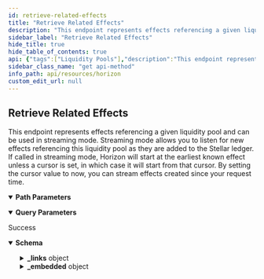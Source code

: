 ```yaml
---
id: retrieve-related-effects
title: "Retrieve Related Effects"
description: "This endpoint represents effects referencing a given liquidity pool and can be used in streaming mode. Streaming mode allows you to listen for new effects referencing this liquidity pool as they are added to the Stellar ledger. If called in streaming mode, Horizon will start at the earliest known effect unless a cursor is set, in which case it will start from that cursor. By setting the cursor value to now, you can stream effects created since your request time."
sidebar_label: "Retrieve Related Effects"
hide_title: true
hide_table_of_contents: true
api: {"tags":["Liquidity Pools"],"description":"This endpoint represents effects referencing a given liquidity pool and can be used in streaming mode. Streaming mode allows you to listen for new effects referencing this liquidity pool as they are added to the Stellar ledger. If called in streaming mode, Horizon will start at the earliest known effect unless a cursor is set, in which case it will start from that cursor. By setting the cursor value to now, you can stream effects created since your request time.","operationId":"RetrieveRelatedEffects","parameters":[{"name":"liquidity_pool_id","in":"path","required":true,"description":"A unique identifier for this liquidity pool."},{"name":"cursor","in":"query","required":false,"description":"A number that points to a specific location in a collection of responses and is pulled from the paging_token value of a record.","schema":{"type":"integer","example":6606617478959105}},{"name":"order","in":"query","required":false,"description":"A designation of the order in which records should appear. Options include asc (ascending) or desc (descending). If this argument isn’t set, it defaults to asc.","schema":{"type":"string","enum":["asc","desc"]}},{"name":"limit","in":"query","required":false,"description":"The maximum number of records returned. The limit can range from 1 to 200 - an upper limit that is hardcoded in Horizon for performance reasons. If this argument isn’t designated, it defaults to 10.","schema":{"type":"integer","example":10}}],"x-supports-streaming":true,"responses":{"200":{"description":"Success","content":{"application/json":{"schema":{"allOf":[{"type":"object","properties":{"_links":{"type":"object","properties":{"self":{"type":"object","properties":{"href":{"type":"string","format":"link"},"templated":{"type":"boolean"}},"required":["href"]},"next":{"type":"object","properties":{"href":{"type":"string","format":"link"},"templated":{"type":"boolean"}},"required":["href"]},"prev":{"type":"object","properties":{"href":{"type":"string","format":"link"},"templated":{"type":"boolean"}},"required":["href"]}}}}},{"type":"object","properties":{"_embedded":{"type":"object","properties":{"records":{"type":"array","items":{"type":"object","properties":{"_links":{"type":"object","properties":{"operation":{"type":"object","properties":{"href":{"type":"string","format":"link"},"templated":{"type":"boolean"}},"required":["href"]},"succeeds":{"type":"object","properties":{"href":{"type":"string","format":"link"},"templated":{"type":"boolean"}},"required":["href"]},"precedes":{"type":"object","properties":{"href":{"type":"string","format":"link"},"templated":{"type":"boolean"}},"required":["href"]}}},"id":{"type":"string"},"paging_token":{"type":"string"},"account":{"type":"string","pattern":"G[A-Z0-9]{55}"},"type":{"type":"string","enum":["Account Created","Account Removed","Account Credited","Account Debited","Account Thresholds Updated","Account Home Domain Updated","Account Flags Updated","Account Inflation Destination Updated","Signer Created","Signer Removed","Signer Updated","Trustline Created","Trustline Removed","Trustline Updated","Trustline Authorized","Trustline Deauthorized","Offer Created","Offer Removed","Offer Updated","Trade","Data Created","Data Removed","Data Updated","Claimable Balance Created","Claimable Balance Claimant Created","Claimable Balance Claimed","Account Sponsorship Created","Account Sponsorship Updated","Account Sponsorship Removed","Trustline Sponsorship Created","Trustline Sponsorship Updated","Trustline Sponsorship Removed","Account Data Sponsorship Created","Account Data Sponsorship Updated","Account Data Sponsorship Removed","Claimable Balance Sponsorship Created","Claimable Balance Sponsorship Updated","Claimable Balance Sponsorship Removed","Account Signer Sponsorship Created","Account Signer Sponsorship Updated","Account Signer Sponsorship Removed","Liquidity Pool Created","Liquidity Pool Removed","Liquidity Pool Revoked","Liquidity Pool Deposited","Liquidity Pool Withdraw","Liquidity Pool Trade","Sequence Bumped"]},"type_i":{"type":"number","example":1},"created_at":{"type":"string"}}}}},"required":["id","paging_token","account","type","type_i","created_at"]}}}]},"examples":{"RetrieveRelatedEffects":{"value":{"_links":{"self":{"href":"https://horizon.stellar.org/liquidity_pools/67260c4c1807b262ff851b0a3fe141194936bb0215b2f77447f1df11998eabb9/effects?cursor=&order=asc"},"next":{"href":"https://horizon.stellar.org/liquidity_pools/67260c4c1807b262ff851b0a3fe141194936bb0215b2f77447f1df11998eabb9/effects?cursor=120192370561220608&order=asc"},"prev":{"href":"https://horizon.stellar.org/liquidity_pools/67260c4c1807b262ff851b0a3fe141194936bb0215b2f77447f1df11998eabb9/effects?cursor=120192344791343104&order=desc"}},"_embedded":{"records":[{"_links":{"operation":{"href":"https://horizon.stellar.org/operations/3849085266190337"},"succeeds":{"href":"https://horizon.stellar.org/effects?order=desc&cursor=3849085266190337-1"},"precedes":{"href":"https://horizon.stellar.org/effects?order=asc&cursor=3849085266190337-1"}},"id":"0000000012884905986-0000000001","paging_token":"12884905986-2","account":"GAAZI4TCR3TY5OJHCTJC2A4QSY6CJWJH5IAJTGKIN2ER7LBNVKOCCWN7","type":"liquidity_pool_deposited","type_i":81,"created_at":"2021-11-18T03:15:54Z","liquidity_pool":{"id":"67260c4c1807b262ff851b0a3fe141194936bb0215b2f77447f1df11998eabb9","fee_bp":30,"type":"constant_product","total_trustlines":"300","total_shares":"5000","reserves":[{"amount":"1000.0000005","asset":"EURT:GAP5LETOV6YIE62YAM56STDANPRDO7ZFDBGSNHJQIYGGKSMOZAHOOS2S"},{"amount":"2000.0000000","asset":"PHP:GBUQWP3BOUZX34TOND2QV7QQ7K7VJTG6VSE7WMLBTMDJLLAW7YKGU6EP"}]},"reserves_deposited":[{"asset":"EURT:GAP5LETOV6YIE62YAM56STDANPRDO7ZFDBGSNHJQIYGGKSMOZAHOOS2S","amount":"2378.0000005"},{"asset":"PHP:GBUQWP3BOUZX34TOND2QV7QQ7K7VJTG6VSE7WMLBTMDJLLAW7YKGU6EP","amount":"983.0000005"}],"shares_received":"1000"},{"id":"0000000012884905986-0000000002","paging_token":"12884905986-2","account":"GAAZI4TCR3TY5OJHCTJC2A4QSY6CJWJH5IAJTGKIN2ER7LBNVKOCCWN7","type":"liquidity_pool_withdrew","type_i":82,"created_at":"2021-11-18T03:15:54Z","liquidity_pool":{"id":"67260c4c1807b262ff851b0a3fe141194936bb0215b2f77447f1df11998eabb9","fee_bp":30,"type":"constant_product","total_trustlines":"299","total_shares":"4000","reserves":[{"amount":"7.0000005","asset":"EURT:GAP5LETOV6YIE62YAM56STDANPRDO7ZFDBGSNHJQIYGGKSMOZAHOOS2S"},{"amount":"1.0000000","asset":"PHP:GBUQWP3BOUZX34TOND2QV7QQ7K7VJTG6VSE7WMLBTMDJLLAW7YKGU6EP"}]},"reserves_received":[{"asset":"EURT:GAP5LETOV6YIE62YAM56STDANPRDO7ZFDBGSNHJQIYGGKSMOZAHOOS2S","amount":"2478.0000005"},{"asset":"PHP:GBUQWP3BOUZX34TOND2QV7QQ7K7VJTG6VSE7WMLBTMDJLLAW7YKGU6EP","amount":"993.0000005"}],"shares_redeemed":"1000"},{"id":"0000000012884905986-0000000003","paging_token":"12884905986-2","account":"GAAZI4TCR3TY5OJHCTJC2A4QSY6CJWJH5IAJTGKIN2ER7LBNVKOCCWN7","type":"liquidity_pool_trade","type_i":83,"created_at":"2021-11-18T03:15:54Z","liquidity_pool":{"id":"67260c4c1807b262ff851b0a3fe141194936bb0215b2f77447f1df11998eabb9","fee_bp":30,"type":"constant_product","total_trustlines":"300","total_shares":"5000","reserves":[{"amount":"1000.0000005","asset":"EURT:GAP5LETOV6YIE62YAM56STDANPRDO7ZFDBGSNHJQIYGGKSMOZAHOOS2S"},{"amount":"2000.0000000","asset":"PHP:GBUQWP3BOUZX34TOND2QV7QQ7K7VJTG6VSE7WMLBTMDJLLAW7YKGU6EP"}]},"sold":{"asset":"PHP:GBUQWP3BOUZX34TOND2QV7QQ7K7VJTG6VSE7WMLBTMDJLLAW7YKGU6EP","amount":"983.0000005"},"bought":{"asset":"EURT:GAP5LETOV6YIE62YAM56STDANPRDO7ZFDBGSNHJQIYGGKSMOZAHOOS2S","amount":"2378.0000005"}},{"id":"0000000012884905986-0000000004","paging_token":"12884905986-2","account":"GAAZI4TCR3TY5OJHCTJC2A4QSY6CJWJH5IAJTGKIN2ER7LBNVKOCCWN7","type":"liquidity_pool_created","type_i":84,"created_at":"2021-11-18T03:15:54Z","liquidity_pool":{"id":"67260c4c1807b262ff851b0a3fe141194936bb0215b2f77447f1df11998eabb9","fee_bp":30,"type":"constant_product","total_trustlines":"1","total_shares":"0","reserves":[{"amount":"0","asset":"EURT:GAP5LETOV6YIE62YAM56STDANPRDO7ZFDBGSNHJQIYGGKSMOZAHOOS2S"},{"amount":"0","asset":"PHP:GBUQWP3BOUZX34TOND2QV7QQ7K7VJTG6VSE7WMLBTMDJLLAW7YKGU6EP"}]}},{"id":"0000000012884905986-0000000005","paging_token":"12884905986-2","account":"GAAZI4TCR3TY5OJHCTJC2A4QSY6CJWJH5IAJTGKIN2ER7LBNVKOCCWN7","type":"liquidity_pool_removed","type_i":85,"created_at":"2021-11-18T03:15:54Z","liquidity_pool_id":"67260c4c1807b262ff851b0a3fe141194936bb0215b2f77447f1df11998eabb9"},{"id":"0000000012884905986-0000000006","paging_token":"12884905986-2","account":"GAAZI4TCR3TY5OJHCTJC2A4QSY6CJWJH5IAJTGKIN2ER7LBNVKOCCWN7","type":"liquidity_pool_revoked","type_i":86,"created_at":"2021-11-18T03:15:54Z","liquidity_pool":{"id":"67260c4c1807b262ff851b0a3fe141194936bb0215b2f77447f1df11998eabb9","fee_bp":30,"type":"constant_product","total_trustlines":"299","total_shares":"4000","reserves":[{"amount":"7.0000005","asset":"EURT:GAP5LETOV6YIE62YAM56STDANPRDO7ZFDBGSNHJQIYGGKSMOZAHOOS2S"},{"amount":"1.0000000","asset":"PHP:GBUQWP3BOUZX34TOND2QV7QQ7K7VJTG6VSE7WMLBTMDJLLAW7YKGU6EP"}]},"reserves_revoked":[{"asset":"EURT:GAP5LETOV6YIE62YAM56STDANPRDO7ZFDBGSNHJQIYGGKSMOZAHOOS2S","amount":"2478.0000005","claimable_balance_id":"idcbd1234"},{"asset":"PHP:GBUQWP3BOUZX34TOND2QV7QQ7K7VJTG6VSE7WMLBTMDJLLAW7YKGU6EP","amount":"993.0000005","claimable_balance_id":"cbid1235"}],"shares_revoked":"1000"},{"id":"0000000012884905986-0000000007","paging_token":"157639717969326081-1","account":"GBBWI7TEVQBPEUXKYNGI3GBAH7EHFEREONKK3UK56ZSLJIDIYHQJCVSG","type":"trustline_created","type_i":20,"created_at":"2021-08-04T20:01:24Z","asset_type":"liquidity_pool_shares","liquidity_pool_id":"67260c4c1807b262ff851b0a3fe141194936bb0215b2f77447f1df11998eabb9","limit":"1000"},{"id":"0000000012884905986-0000000008","paging_token":"157639717969326081-1","account":"GBBWI7TEVQBPEUXKYNGI3GBAH7EHFEREONKK3UK56ZSLJIDIYHQJCVSG","type":"trustline_updated","type_i":22,"created_at":"2021-08-04T20:01:24Z","asset_type":"liquidity_pool_shares","liquidity_pool_id":"67260c4c1807b262ff851b0a3fe141194936bb0215b2f77447f1df11998eabb9","limit":"2000"},{"id":"0000000012884905986-0000000009","paging_token":"157639717969326081-1","account":"GBBWI7TEVQBPEUXKYNGI3GBAH7EHFEREONKK3UK56ZSLJIDIYHQJCVSG","type":"trustline_removed","type_i":21,"created_at":"2021-08-04T20:01:24Z","asset_type":"liquidity_pool_shares","liquidity_pool_id":"67260c4c1807b262ff851b0a3fe141194936bb0215b2f77447f1df11998eabb9","limit":"0.0000000"}]}}}}}}}},"method":"get","path":"/liquidity_pools/{liquidity_pool_id}/effects","servers":[{"url":"https://horizon.stellar.org","description":"The main network"},{"url":"https://horizon-testnet.stellar.org","description":"The test network"}],"info":{"title":"Horizon","version":"0.0.1"},"postman":{"name":"Retrieve Related Effects","description":{"content":"This endpoint represents effects referencing a given liquidity pool and can be used in streaming mode. Streaming mode allows you to listen for new effects referencing this liquidity pool as they are added to the Stellar ledger. If called in streaming mode, Horizon will start at the earliest known effect unless a cursor is set, in which case it will start from that cursor. By setting the cursor value to now, you can stream effects created since your request time.","type":"text/plain"},"url":{"path":["liquidity_pools",":liquidity_pool_id","effects"],"host":["{{baseUrl}}"],"query":[{"disabled":false,"description":{"content":"A number that points to a specific location in a collection of responses and is pulled from the paging_token value of a record.","type":"text/plain"},"key":"cursor","value":""},{"disabled":false,"description":{"content":"A designation of the order in which records should appear. Options include asc (ascending) or desc (descending). If this argument isn’t set, it defaults to asc.","type":"text/plain"},"key":"order","value":""},{"disabled":false,"description":{"content":"The maximum number of records returned. The limit can range from 1 to 200 - an upper limit that is hardcoded in Horizon for performance reasons. If this argument isn’t designated, it defaults to 10.","type":"text/plain"},"key":"limit","value":""}],"variable":[{"disabled":false,"description":{"content":"(Required) A unique identifier for this liquidity pool.","type":"text/plain"},"type":"any","value":"","key":"liquidity_pool_id"}]},"header":[{"key":"Accept","value":"application/json"}],"method":"GET"}}
sidebar_class_name: "get api-method"
info_path: api/resources/horizon
custom_edit_url: null
---
```



## Retrieve Related Effects



This endpoint represents effects referencing a given liquidity pool and can be used in streaming mode. Streaming mode allows you to listen for new effects referencing this liquidity pool as they are added to the Stellar ledger. If called in streaming mode, Horizon will start at the earliest known effect unless a cursor is set, in which case it will start from that cursor. By setting the cursor value to now, you can stream effects created since your request time.

<details style={{"marginBottom":"1rem"}} data-collapsed={false} open={true}><summary style={{}}><strong>Path Parameters</strong></summary><div><ul><ParamsItem className={"paramsItem"} param={{"name":"liquidity_pool_id","in":"path","required":true,"description":"A unique identifier for this liquidity pool."}}></ParamsItem></ul></div></details><details style={{"marginBottom":"1rem"}} data-collapsed={false} open={true}><summary style={{}}><strong>Query Parameters</strong></summary><div><ul><ParamsItem className={"paramsItem"} param={{"name":"cursor","in":"query","required":false,"description":"A number that points to a specific location in a collection of responses and is pulled from the paging_token value of a record.","schema":{"type":"integer","example":6606617478959105}}}></ParamsItem><ParamsItem className={"paramsItem"} param={{"name":"order","in":"query","required":false,"description":"A designation of the order in which records should appear. Options include asc (ascending) or desc (descending). If this argument isn’t set, it defaults to asc.","schema":{"type":"string","enum":["asc","desc"]}}}></ParamsItem><ParamsItem className={"paramsItem"} param={{"name":"limit","in":"query","required":false,"description":"The maximum number of records returned. The limit can range from 1 to 200 - an upper limit that is hardcoded in Horizon for performance reasons. If this argument isn’t designated, it defaults to 10.","schema":{"type":"integer","example":10}}}></ParamsItem></ul></div></details><div><ApiTabs><TabItem label={"200"} value={"200"}><div>

Success

</div><div><MimeTabs schemaType={"response"}><TabItem label={"application/json"} value={"application/json"}><SchemaTabs><TabItem label={"Schema"} value={"Schema"}><details style={{}} data-collapsed={false} open={true}><summary style={{"textAlign":"left"}}><strong>Schema</strong></summary><div style={{"textAlign":"left","marginLeft":"1rem"}}></div><ul style={{"marginLeft":"1rem"}}><SchemaItem collapsible={true} className={"schemaItem"}><details style={{}}><summary style={{}}><strong>_links</strong><span style={{"opacity":"0.6"}}> object</span></summary><div style={{"marginLeft":"1rem"}}><SchemaItem collapsible={true} className={"schemaItem"}><details style={{}}><summary style={{}}><strong>self</strong><span style={{"opacity":"0.6"}}> object</span></summary><div style={{"marginLeft":"1rem"}}><SchemaItem collapsible={false} name={"href"} required={false} deprecated={undefined} schemaDescription={undefined} schemaName={"link"} qualifierMessage={undefined} defaultValue={undefined}></SchemaItem><SchemaItem collapsible={false} name={"templated"} required={false} deprecated={undefined} schemaDescription={undefined} schemaName={"boolean"} qualifierMessage={undefined} defaultValue={undefined}></SchemaItem></div></details></SchemaItem><SchemaItem collapsible={true} className={"schemaItem"}><details style={{}}><summary style={{}}><strong>next</strong><span style={{"opacity":"0.6"}}> object</span></summary><div style={{"marginLeft":"1rem"}}><SchemaItem collapsible={false} name={"href"} required={false} deprecated={undefined} schemaDescription={undefined} schemaName={"link"} qualifierMessage={undefined} defaultValue={undefined}></SchemaItem><SchemaItem collapsible={false} name={"templated"} required={false} deprecated={undefined} schemaDescription={undefined} schemaName={"boolean"} qualifierMessage={undefined} defaultValue={undefined}></SchemaItem></div></details></SchemaItem><SchemaItem collapsible={true} className={"schemaItem"}><details style={{}}><summary style={{}}><strong>prev</strong><span style={{"opacity":"0.6"}}> object</span></summary><div style={{"marginLeft":"1rem"}}><SchemaItem collapsible={false} name={"href"} required={false} deprecated={undefined} schemaDescription={undefined} schemaName={"link"} qualifierMessage={undefined} defaultValue={undefined}></SchemaItem><SchemaItem collapsible={false} name={"templated"} required={false} deprecated={undefined} schemaDescription={undefined} schemaName={"boolean"} qualifierMessage={undefined} defaultValue={undefined}></SchemaItem></div></details></SchemaItem></div></details></SchemaItem><SchemaItem collapsible={true} className={"schemaItem"}><details style={{}}><summary style={{}}><strong>_embedded</strong><span style={{"opacity":"0.6"}}> object</span></summary><div style={{"marginLeft":"1rem"}}><SchemaItem collapsible={true} className={"schemaItem"}><details style={{}}><summary style={{}}><strong>records</strong><span style={{"opacity":"0.6"}}> object[]</span></summary><div style={{"marginLeft":"1rem"}}><SchemaItem collapsible={true} className={"schemaItem"}><details style={{}}><summary style={{}}><strong>_links</strong><span style={{"opacity":"0.6"}}> object</span></summary><div style={{"marginLeft":"1rem"}}><SchemaItem collapsible={true} className={"schemaItem"}><details style={{}}><summary style={{}}><strong>operation</strong><span style={{"opacity":"0.6"}}> object</span></summary><div style={{"marginLeft":"1rem"}}><SchemaItem collapsible={false} name={"href"} required={false} deprecated={undefined} schemaDescription={undefined} schemaName={"link"} qualifierMessage={undefined} defaultValue={undefined}></SchemaItem><SchemaItem collapsible={false} name={"templated"} required={false} deprecated={undefined} schemaDescription={undefined} schemaName={"boolean"} qualifierMessage={undefined} defaultValue={undefined}></SchemaItem></div></details></SchemaItem><SchemaItem collapsible={true} className={"schemaItem"}><details style={{}}><summary style={{}}><strong>succeeds</strong><span style={{"opacity":"0.6"}}> object</span></summary><div style={{"marginLeft":"1rem"}}><SchemaItem collapsible={false} name={"href"} required={false} deprecated={undefined} schemaDescription={undefined} schemaName={"link"} qualifierMessage={undefined} defaultValue={undefined}></SchemaItem><SchemaItem collapsible={false} name={"templated"} required={false} deprecated={undefined} schemaDescription={undefined} schemaName={"boolean"} qualifierMessage={undefined} defaultValue={undefined}></SchemaItem></div></details></SchemaItem><SchemaItem collapsible={true} className={"schemaItem"}><details style={{}}><summary style={{}}><strong>precedes</strong><span style={{"opacity":"0.6"}}> object</span></summary><div style={{"marginLeft":"1rem"}}><SchemaItem collapsible={false} name={"href"} required={false} deprecated={undefined} schemaDescription={undefined} schemaName={"link"} qualifierMessage={undefined} defaultValue={undefined}></SchemaItem><SchemaItem collapsible={false} name={"templated"} required={false} deprecated={undefined} schemaDescription={undefined} schemaName={"boolean"} qualifierMessage={undefined} defaultValue={undefined}></SchemaItem></div></details></SchemaItem></div></details></SchemaItem><SchemaItem collapsible={false} name={"id"} required={false} deprecated={undefined} schemaDescription={undefined} schemaName={"string"} qualifierMessage={undefined} defaultValue={undefined}></SchemaItem><SchemaItem collapsible={false} name={"paging_token"} required={false} deprecated={undefined} schemaDescription={undefined} schemaName={"string"} qualifierMessage={undefined} defaultValue={undefined}></SchemaItem><SchemaItem collapsible={false} name={"account"} required={false} deprecated={undefined} schemaDescription={undefined} schemaName={"string"} qualifierMessage={"**Possible values:** Value must match regular expression `G[A-Z0-9]{55}`"} defaultValue={undefined}></SchemaItem><SchemaItem collapsible={false} name={"type"} required={false} deprecated={undefined} schemaDescription={undefined} schemaName={"string"} qualifierMessage={"**Possible values:** [`Account Created`, `Account Removed`, `Account Credited`, `Account Debited`, `Account Thresholds Updated`, `Account Home Domain Updated`, `Account Flags Updated`, `Account Inflation Destination Updated`, `Signer Created`, `Signer Removed`, `Signer Updated`, `Trustline Created`, `Trustline Removed`, `Trustline Updated`, `Trustline Authorized`, `Trustline Deauthorized`, `Offer Created`, `Offer Removed`, `Offer Updated`, `Trade`, `Data Created`, `Data Removed`, `Data Updated`, `Claimable Balance Created`, `Claimable Balance Claimant Created`, `Claimable Balance Claimed`, `Account Sponsorship Created`, `Account Sponsorship Updated`, `Account Sponsorship Removed`, `Trustline Sponsorship Created`, `Trustline Sponsorship Updated`, `Trustline Sponsorship Removed`, `Account Data Sponsorship Created`, `Account Data Sponsorship Updated`, `Account Data Sponsorship Removed`, `Claimable Balance Sponsorship Created`, `Claimable Balance Sponsorship Updated`, `Claimable Balance Sponsorship Removed`, `Account Signer Sponsorship Created`, `Account Signer Sponsorship Updated`, `Account Signer Sponsorship Removed`, `Liquidity Pool Created`, `Liquidity Pool Removed`, `Liquidity Pool Revoked`, `Liquidity Pool Deposited`, `Liquidity Pool Withdraw`, `Liquidity Pool Trade`, `Sequence Bumped`]"} defaultValue={undefined}></SchemaItem><SchemaItem collapsible={false} name={"type_i"} required={false} deprecated={undefined} schemaDescription={undefined} schemaName={"number"} qualifierMessage={undefined} defaultValue={undefined}></SchemaItem><SchemaItem collapsible={false} name={"created_at"} required={false} deprecated={undefined} schemaDescription={undefined} schemaName={"string"} qualifierMessage={undefined} defaultValue={undefined}></SchemaItem></div></details></SchemaItem></div></details></SchemaItem></ul></details></TabItem><TabItem label={"Example (from schema)"} value={"Example (from schema)"}><ResponseSamples responseExample={"{\n  \"_links\": {\n    \"self\": {\n      \"href\": \"string\",\n      \"templated\": true\n    },\n    \"next\": {\n      \"href\": \"string\",\n      \"templated\": true\n    },\n    \"prev\": {\n      \"href\": \"string\",\n      \"templated\": true\n    }\n  },\n  \"_embedded\": {\n    \"records\": [\n      {\n        \"_links\": {\n          \"operation\": {\n            \"href\": \"string\",\n            \"templated\": true\n          },\n          \"succeeds\": {\n            \"href\": \"string\",\n            \"templated\": true\n          },\n          \"precedes\": {\n            \"href\": \"string\",\n            \"templated\": true\n          }\n        },\n        \"id\": \"string\",\n        \"paging_token\": \"string\",\n        \"account\": \"string\",\n        \"type\": \"Account Created\",\n        \"type_i\": 1,\n        \"created_at\": \"string\"\n      }\n    ]\n  }\n}"} language={"json"}></ResponseSamples></TabItem><TabItem label={" Retrieve Related Effects"} value={" Retrieve Related Effects"}><ResponseSamples responseExample={"{\n  \"_links\": {\n    \"self\": {\n      \"href\": \"https://horizon.stellar.org/liquidity_pools/67260c4c1807b262ff851b0a3fe141194936bb0215b2f77447f1df11998eabb9/effects?cursor=&order=asc\"\n    },\n    \"next\": {\n      \"href\": \"https://horizon.stellar.org/liquidity_pools/67260c4c1807b262ff851b0a3fe141194936bb0215b2f77447f1df11998eabb9/effects?cursor=120192370561220608&order=asc\"\n    },\n    \"prev\": {\n      \"href\": \"https://horizon.stellar.org/liquidity_pools/67260c4c1807b262ff851b0a3fe141194936bb0215b2f77447f1df11998eabb9/effects?cursor=120192344791343104&order=desc\"\n    }\n  },\n  \"_embedded\": {\n    \"records\": [\n      {\n        \"_links\": {\n          \"operation\": {\n            \"href\": \"https://horizon.stellar.org/operations/3849085266190337\"\n          },\n          \"succeeds\": {\n            \"href\": \"https://horizon.stellar.org/effects?order=desc&cursor=3849085266190337-1\"\n          },\n          \"precedes\": {\n            \"href\": \"https://horizon.stellar.org/effects?order=asc&cursor=3849085266190337-1\"\n          }\n        },\n        \"id\": \"0000000012884905986-0000000001\",\n        \"paging_token\": \"12884905986-2\",\n        \"account\": \"GAAZI4TCR3TY5OJHCTJC2A4QSY6CJWJH5IAJTGKIN2ER7LBNVKOCCWN7\",\n        \"type\": \"liquidity_pool_deposited\",\n        \"type_i\": 81,\n        \"created_at\": \"2021-11-18T03:15:54Z\",\n        \"liquidity_pool\": {\n          \"id\": \"67260c4c1807b262ff851b0a3fe141194936bb0215b2f77447f1df11998eabb9\",\n          \"fee_bp\": 30,\n          \"type\": \"constant_product\",\n          \"total_trustlines\": \"300\",\n          \"total_shares\": \"5000\",\n          \"reserves\": [\n            {\n              \"amount\": \"1000.0000005\",\n              \"asset\": \"EURT:GAP5LETOV6YIE62YAM56STDANPRDO7ZFDBGSNHJQIYGGKSMOZAHOOS2S\"\n            },\n            {\n              \"amount\": \"2000.0000000\",\n              \"asset\": \"PHP:GBUQWP3BOUZX34TOND2QV7QQ7K7VJTG6VSE7WMLBTMDJLLAW7YKGU6EP\"\n            }\n          ]\n        },\n        \"reserves_deposited\": [\n          {\n            \"asset\": \"EURT:GAP5LETOV6YIE62YAM56STDANPRDO7ZFDBGSNHJQIYGGKSMOZAHOOS2S\",\n            \"amount\": \"2378.0000005\"\n          },\n          {\n            \"asset\": \"PHP:GBUQWP3BOUZX34TOND2QV7QQ7K7VJTG6VSE7WMLBTMDJLLAW7YKGU6EP\",\n            \"amount\": \"983.0000005\"\n          }\n        ],\n        \"shares_received\": \"1000\"\n      },\n      {\n        \"id\": \"0000000012884905986-0000000002\",\n        \"paging_token\": \"12884905986-2\",\n        \"account\": \"GAAZI4TCR3TY5OJHCTJC2A4QSY6CJWJH5IAJTGKIN2ER7LBNVKOCCWN7\",\n        \"type\": \"liquidity_pool_withdrew\",\n        \"type_i\": 82,\n        \"created_at\": \"2021-11-18T03:15:54Z\",\n        \"liquidity_pool\": {\n          \"id\": \"67260c4c1807b262ff851b0a3fe141194936bb0215b2f77447f1df11998eabb9\",\n          \"fee_bp\": 30,\n          \"type\": \"constant_product\",\n          \"total_trustlines\": \"299\",\n          \"total_shares\": \"4000\",\n          \"reserves\": [\n            {\n              \"amount\": \"7.0000005\",\n              \"asset\": \"EURT:GAP5LETOV6YIE62YAM56STDANPRDO7ZFDBGSNHJQIYGGKSMOZAHOOS2S\"\n            },\n            {\n              \"amount\": \"1.0000000\",\n              \"asset\": \"PHP:GBUQWP3BOUZX34TOND2QV7QQ7K7VJTG6VSE7WMLBTMDJLLAW7YKGU6EP\"\n            }\n          ]\n        },\n        \"reserves_received\": [\n          {\n            \"asset\": \"EURT:GAP5LETOV6YIE62YAM56STDANPRDO7ZFDBGSNHJQIYGGKSMOZAHOOS2S\",\n            \"amount\": \"2478.0000005\"\n          },\n          {\n            \"asset\": \"PHP:GBUQWP3BOUZX34TOND2QV7QQ7K7VJTG6VSE7WMLBTMDJLLAW7YKGU6EP\",\n            \"amount\": \"993.0000005\"\n          }\n        ],\n        \"shares_redeemed\": \"1000\"\n      },\n      {\n        \"id\": \"0000000012884905986-0000000003\",\n        \"paging_token\": \"12884905986-2\",\n        \"account\": \"GAAZI4TCR3TY5OJHCTJC2A4QSY6CJWJH5IAJTGKIN2ER7LBNVKOCCWN7\",\n        \"type\": \"liquidity_pool_trade\",\n        \"type_i\": 83,\n        \"created_at\": \"2021-11-18T03:15:54Z\",\n        \"liquidity_pool\": {\n          \"id\": \"67260c4c1807b262ff851b0a3fe141194936bb0215b2f77447f1df11998eabb9\",\n          \"fee_bp\": 30,\n          \"type\": \"constant_product\",\n          \"total_trustlines\": \"300\",\n          \"total_shares\": \"5000\",\n          \"reserves\": [\n            {\n              \"amount\": \"1000.0000005\",\n              \"asset\": \"EURT:GAP5LETOV6YIE62YAM56STDANPRDO7ZFDBGSNHJQIYGGKSMOZAHOOS2S\"\n            },\n            {\n              \"amount\": \"2000.0000000\",\n              \"asset\": \"PHP:GBUQWP3BOUZX34TOND2QV7QQ7K7VJTG6VSE7WMLBTMDJLLAW7YKGU6EP\"\n            }\n          ]\n        },\n        \"sold\": {\n          \"asset\": \"PHP:GBUQWP3BOUZX34TOND2QV7QQ7K7VJTG6VSE7WMLBTMDJLLAW7YKGU6EP\",\n          \"amount\": \"983.0000005\"\n        },\n        \"bought\": {\n          \"asset\": \"EURT:GAP5LETOV6YIE62YAM56STDANPRDO7ZFDBGSNHJQIYGGKSMOZAHOOS2S\",\n          \"amount\": \"2378.0000005\"\n        }\n      },\n      {\n        \"id\": \"0000000012884905986-0000000004\",\n        \"paging_token\": \"12884905986-2\",\n        \"account\": \"GAAZI4TCR3TY5OJHCTJC2A4QSY6CJWJH5IAJTGKIN2ER7LBNVKOCCWN7\",\n        \"type\": \"liquidity_pool_created\",\n        \"type_i\": 84,\n        \"created_at\": \"2021-11-18T03:15:54Z\",\n        \"liquidity_pool\": {\n          \"id\": \"67260c4c1807b262ff851b0a3fe141194936bb0215b2f77447f1df11998eabb9\",\n          \"fee_bp\": 30,\n          \"type\": \"constant_product\",\n          \"total_trustlines\": \"1\",\n          \"total_shares\": \"0\",\n          \"reserves\": [\n            {\n              \"amount\": \"0\",\n              \"asset\": \"EURT:GAP5LETOV6YIE62YAM56STDANPRDO7ZFDBGSNHJQIYGGKSMOZAHOOS2S\"\n            },\n            {\n              \"amount\": \"0\",\n              \"asset\": \"PHP:GBUQWP3BOUZX34TOND2QV7QQ7K7VJTG6VSE7WMLBTMDJLLAW7YKGU6EP\"\n            }\n          ]\n        }\n      },\n      {\n        \"id\": \"0000000012884905986-0000000005\",\n        \"paging_token\": \"12884905986-2\",\n        \"account\": \"GAAZI4TCR3TY5OJHCTJC2A4QSY6CJWJH5IAJTGKIN2ER7LBNVKOCCWN7\",\n        \"type\": \"liquidity_pool_removed\",\n        \"type_i\": 85,\n        \"created_at\": \"2021-11-18T03:15:54Z\",\n        \"liquidity_pool_id\": \"67260c4c1807b262ff851b0a3fe141194936bb0215b2f77447f1df11998eabb9\"\n      },\n      {\n        \"id\": \"0000000012884905986-0000000006\",\n        \"paging_token\": \"12884905986-2\",\n        \"account\": \"GAAZI4TCR3TY5OJHCTJC2A4QSY6CJWJH5IAJTGKIN2ER7LBNVKOCCWN7\",\n        \"type\": \"liquidity_pool_revoked\",\n        \"type_i\": 86,\n        \"created_at\": \"2021-11-18T03:15:54Z\",\n        \"liquidity_pool\": {\n          \"id\": \"67260c4c1807b262ff851b0a3fe141194936bb0215b2f77447f1df11998eabb9\",\n          \"fee_bp\": 30,\n          \"type\": \"constant_product\",\n          \"total_trustlines\": \"299\",\n          \"total_shares\": \"4000\",\n          \"reserves\": [\n            {\n              \"amount\": \"7.0000005\",\n              \"asset\": \"EURT:GAP5LETOV6YIE62YAM56STDANPRDO7ZFDBGSNHJQIYGGKSMOZAHOOS2S\"\n            },\n            {\n              \"amount\": \"1.0000000\",\n              \"asset\": \"PHP:GBUQWP3BOUZX34TOND2QV7QQ7K7VJTG6VSE7WMLBTMDJLLAW7YKGU6EP\"\n            }\n          ]\n        },\n        \"reserves_revoked\": [\n          {\n            \"asset\": \"EURT:GAP5LETOV6YIE62YAM56STDANPRDO7ZFDBGSNHJQIYGGKSMOZAHOOS2S\",\n            \"amount\": \"2478.0000005\",\n            \"claimable_balance_id\": \"idcbd1234\"\n          },\n          {\n            \"asset\": \"PHP:GBUQWP3BOUZX34TOND2QV7QQ7K7VJTG6VSE7WMLBTMDJLLAW7YKGU6EP\",\n            \"amount\": \"993.0000005\",\n            \"claimable_balance_id\": \"cbid1235\"\n          }\n        ],\n        \"shares_revoked\": \"1000\"\n      },\n      {\n        \"id\": \"0000000012884905986-0000000007\",\n        \"paging_token\": \"157639717969326081-1\",\n        \"account\": \"GBBWI7TEVQBPEUXKYNGI3GBAH7EHFEREONKK3UK56ZSLJIDIYHQJCVSG\",\n        \"type\": \"trustline_created\",\n        \"type_i\": 20,\n        \"created_at\": \"2021-08-04T20:01:24Z\",\n        \"asset_type\": \"liquidity_pool_shares\",\n        \"liquidity_pool_id\": \"67260c4c1807b262ff851b0a3fe141194936bb0215b2f77447f1df11998eabb9\",\n        \"limit\": \"1000\"\n      },\n      {\n        \"id\": \"0000000012884905986-0000000008\",\n        \"paging_token\": \"157639717969326081-1\",\n        \"account\": \"GBBWI7TEVQBPEUXKYNGI3GBAH7EHFEREONKK3UK56ZSLJIDIYHQJCVSG\",\n        \"type\": \"trustline_updated\",\n        \"type_i\": 22,\n        \"created_at\": \"2021-08-04T20:01:24Z\",\n        \"asset_type\": \"liquidity_pool_shares\",\n        \"liquidity_pool_id\": \"67260c4c1807b262ff851b0a3fe141194936bb0215b2f77447f1df11998eabb9\",\n        \"limit\": \"2000\"\n      },\n      {\n        \"id\": \"0000000012884905986-0000000009\",\n        \"paging_token\": \"157639717969326081-1\",\n        \"account\": \"GBBWI7TEVQBPEUXKYNGI3GBAH7EHFEREONKK3UK56ZSLJIDIYHQJCVSG\",\n        \"type\": \"trustline_removed\",\n        \"type_i\": 21,\n        \"created_at\": \"2021-08-04T20:01:24Z\",\n        \"asset_type\": \"liquidity_pool_shares\",\n        \"liquidity_pool_id\": \"67260c4c1807b262ff851b0a3fe141194936bb0215b2f77447f1df11998eabb9\",\n        \"limit\": \"0.0000000\"\n      }\n    ]\n  }\n}"} language={"json"}></ResponseSamples></TabItem></SchemaTabs></TabItem></MimeTabs></div></TabItem></ApiTabs></div>
      